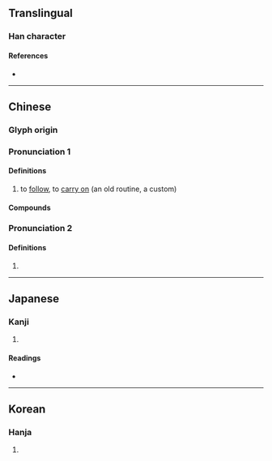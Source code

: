 {{character info}}
==Translingual==

===Han character===
{{Han char|rn=9|rad=人|as=17|sn=19|four=20232|canj=OYRV|ids=⿰亻襄}}

====References====
* {{Han ref|kx=0121.270|dkj=01297|dj=0256.130|hdz=10237.120|uh=5134|ud=20788|bh=F1EB|bd=61931}}

----

==Chinese==
{{zh-forms}}

===Glyph origin===
{{Han etym}}

===Pronunciation 1===
{{zh-pron
|m=ráng
|m-s=
|dg=
|c=joeng4
|c-t=
|g=
|h=pfs=
|j=
|mb=
|md=
|mn=jiông
|mn-t=
|w=
|x=
|mc=y
|oc=y
|cat=v
}}

====Definitions====
{{zh-hanzi}}

# to [[follow]], to [[carry on]] (an old routine, a custom)

====Compounds====
{{zh-der|㑌儴}}

===Pronunciation 2===
{{zh-pron
|m=xiāng,cháng
|mn=siong
|cat=
}}

====Definitions====
{{zh-hanzi}}

# {{zh-only|儴佯|[[wander]] [[around]], [[linger]]|tr=xiāngyáng}}

----

==Japanese==

===Kanji===
{{ja-kanji|grade=|rs=人17}}

# {{rfdef|ja|sort=人17}}

====Readings====
* {{ja-readings|on=しょう, そう|kun=よ-る, さまよ-う}}

----

==Korean==

===Hanja===
{{ko-hanja|hangeul=상|rv=sang|mr=sang}}

# {{rfdef|ko|sort=人17}}